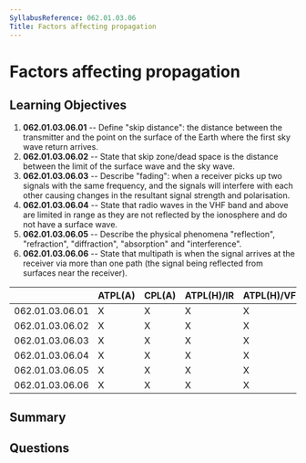 ```yaml
---
SyllabusReference: 062.01.03.06
Title: Factors affecting propagation
---
```


# Factors affecting propagation

## Learning Objectives

1. **062.01.03.06.01** -- Define "skip distance": the distance between the
   transmitter and the point on the surface of the Earth where the first sky
   wave return arrives.
2. **062.01.03.06.02** -- State that skip zone/dead space is the distance between
   the limit of the surface wave and the sky wave.
3. **062.01.03.06.03** -- Describe "fading": when a receiver picks up two signals
   with the same frequency, and the signals will interfere with each other
   causing changes in the resultant signal strength and polarisation.
4. **062.01.03.06.04** -- State that radio waves in the VHF band and above are
   limited in range as they are not reflected by the ionosphere and do not have
   a surface wave.
5. **062.01.03.06.05** -- Describe the physical phenomena "reflection",
   "refraction", "diffraction", "absorption" and "interference".
6. **062.01.03.06.06** -- State that multipath is when the signal arrives at the
   receiver via more than one path (the signal being reflected from surfaces
   near the receiver).

|                 | ATPL(A) | CPL(A) | ATPL(H)/IR | ATPL(H)/VFR | CPL(H) | IR  | CBIR(A) |
| --------------- | ------- | ------ | ---------- | ----------- | ------ | --- | ------- |
| 062.01.03.06.01 | X       | X      | X          | X           | X      | X   |         |
| 062.01.03.06.02 | X       | X      | X          | X           | X      | X   |         |
| 062.01.03.06.03 | X       | X      | X          | X           | X      | X   |         |
| 062.01.03.06.04 | X       | X      | X          | X           | X      | X   |         |
| 062.01.03.06.05 | X       | X      | X          | X           | X      | X   |         |
| 062.01.03.06.06 | X       | X      | X          | X           | X      | X   |         |

## Summary

## Questions
